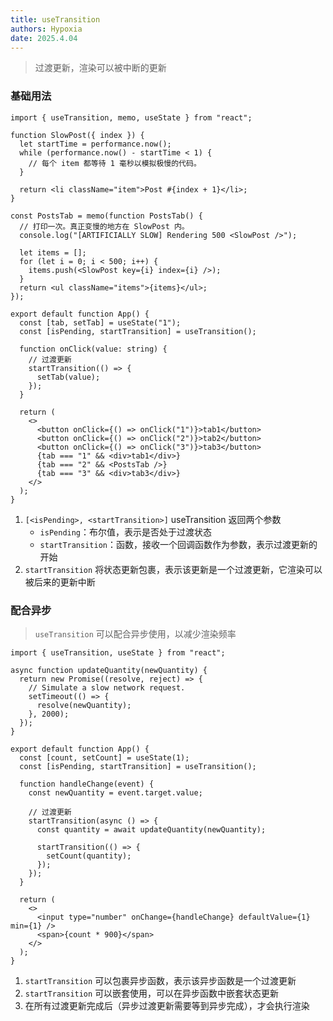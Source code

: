 ```yaml
---
title: useTransition
authors: Hypoxia
date: 2025.4.04
---
```


> 过渡更新，渲染可以被中断的更新

### 基础用法

```tsx
import { useTransition, memo, useState } from "react";

function SlowPost({ index }) {
  let startTime = performance.now();
  while (performance.now() - startTime < 1) {
    // 每个 item 都等待 1 毫秒以模拟极慢的代码。
  }

  return <li className="item">Post #{index + 1}</li>;
}

const PostsTab = memo(function PostsTab() {
  // 打印一次。真正变慢的地方在 SlowPost 内。
  console.log("[ARTIFICIALLY SLOW] Rendering 500 <SlowPost />");

  let items = [];
  for (let i = 0; i < 500; i++) {
    items.push(<SlowPost key={i} index={i} />);
  }
  return <ul className="items">{items}</ul>;
});

export default function App() {
  const [tab, setTab] = useState("1");
  const [isPending, startTransition] = useTransition();

  function onClick(value: string) {
    // 过渡更新
    startTransition(() => {
      setTab(value);
    });
  }

  return (
    <>
      <button onClick={() => onClick("1")}>tab1</button>
      <button onClick={() => onClick("2")}>tab2</button>
      <button onClick={() => onClick("3")}>tab3</button>
      {tab === "1" && <div>tab1</div>}
      {tab === "2" && <PostsTab />}
      {tab === "3" && <div>tab3</div>}
    </>
  );
}
```

1. `[<isPending>, <startTransition>]` useTransition 返回两个参数
   - `isPending`：布尔值，表示是否处于过渡状态
   - `startTransition`：函数，接收一个回调函数作为参数，表示过渡更新的开始
2. `startTransition` 将状态更新包裹，表示该更新是一个过渡更新，它渲染可以被后来的更新中断

### 配合异步

> `useTransition` 可以配合异步使用，以减少渲染频率

```tsx
import { useTransition, useState } from "react";

async function updateQuantity(newQuantity) {
  return new Promise((resolve, reject) => {
    // Simulate a slow network request.
    setTimeout(() => {
      resolve(newQuantity);
    }, 2000);
  });
}

export default function App() {
  const [count, setCount] = useState(1);
  const [isPending, startTransition] = useTransition();

  function handleChange(event) {
    const newQuantity = event.target.value;

    // 过渡更新
    startTransition(async () => {
      const quantity = await updateQuantity(newQuantity);

      startTransition(() => {
        setCount(quantity);
      });
    });
  }

  return (
    <>
      <input type="number" onChange={handleChange} defaultValue={1} min={1} />
      <span>{count * 900}</span>
    </>
  );
}
```

1. `startTransition` 可以包裹异步函数，表示该异步函数是一个过渡更新
2. `startTransition` 可以嵌套使用，可以在异步函数中嵌套状态更新
3. 在所有过渡更新完成后（异步过渡更新需要等到异步完成），才会执行渲染